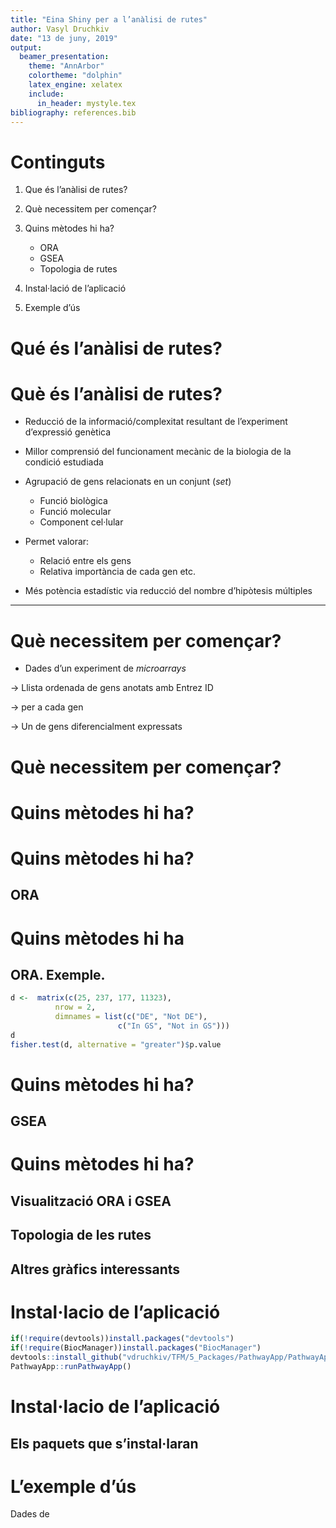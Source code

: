 ```yaml
---
title: "Eina Shiny per a l’anàlisi de rutes"
author: Vasyl Druchkiv
date: "13 de juny, 2019"
output:
  beamer_presentation: 
    theme: "AnnArbor"
    colortheme: "dolphin"
    latex_engine: xelatex
    include:
      in_header: mystyle.tex
bibliography: references.bib
---
```


# Continguts

1. Que és l'anàlisi de rutes?

2. Què necessitem per començar?

3. Quins mètodes hi ha?
    + ORA
    + GSEA
    + Topologia de rutes

4. Instal·lació de l'aplicació

5. Exemple d'ús


# Qué és l'anàlisi de rutes?
\begin{center}
\begin{alertenv}
Un Pathway és un conjunt de gens que actuen junts per dur a terme un procès biològic.
\end{alertenv}
\end{center}

# Què és l'anàlisi de rutes?

- Reducció de la informació/complexitat resultant de l'experiment d'expressió genètica

- Millor comprensió del funcionament mecànic de la biologia de la condició estudiada

- Agrupació de gens relacionats en un conjunt (*set*)
    + Funció biològica
    + Funció molecular
    + Component cel·lular

- Permet valorar:
    + Relació entre els gens
    + Relativa importància de cada gen etc.

- Més potència estadístic via reducció del nombre d'hipòtesis múltiples
  
---


# Què necessitem per començar?

- Dades d'un experiment de *microarrays*

\begin{figure}[H]
\centering
\includegraphics[width=0.35\textwidth]{figures/Pipeline_Microarray.jpg} 
\caption{El procès d'anàlisi de microarrays.}
\end{figure}

$\rightarrow$ Llista ordenada de gens anotats amb Entrez ID

$\rightarrow$ \textit{log Fold Change} per a cada gen

$\rightarrow$ Un \textit{subset} de gens diferencialment expressats

# Què necessitem per començar?
\footnotesize
\begin{itemize}
\item Una base de dades d'anotació de les rutes/conceptes
\begin{itemize}
\item \href{http://geneontology.org/docs/ontology-documentation/}{Gene Ontology (GO)}
\begin{itemize}
    \item Biological proces
    \item Molecular function
    \item Cellular component
\end{itemize}
\item \href{https://www.genome.jp/kegg/pathway.html}{KEGG}
\begin{itemize}
\item Metabolism
\item Genetic Information Processing
\item Environmental Information Processing
\item Cellular Processes
\item Organismal Systems
\item Human Deseases
\item Drug Development
\end{itemize}
\item \href{https://reactome.org/PathwayBrowser/}{Reactome}
\end{itemize}
\end{itemize}

# Quins mètodes hi ha?

\begin{figure}[H]
\centering
\includegraphics[width=0.8\textwidth]{figures/Pipeline_Pathway.png} 
\caption{Mètodes per a anàlisi de les rutes.}
\end{figure}

# Quins mètodes hi ha?
## ORA

\begin{figure}[H]
\centering
\includegraphics[width=0.4\textwidth]{figures/boyle} 
\end{figure}


\begin{enumerate}
\item Selecció dels gens diferencialment expressats.


\item Determinar si algunes rutes anoten la llista especificada de gens amb la freqüència més alta que la que s’esperaria per casualitat.


$$p = 1 - \displaystyle\sum_{i = 0}^{k-1}\frac{{M \choose i}{{N-M} \choose {n-i}}} {{N \choose n}}$$

\item Ajustament de valors de P per a \textit{Multiple hypothesis testing}

\end{enumerate}

# Quins mètodes hi ha
## ORA. Exemple.

```r
d <-  matrix(c(25, 237, 177, 11323), 
          nrow = 2, 
          dimnames = list(c("DE", "Not DE"),
                        c("In GS", "Not in GS")))
d
fisher.test(d, alternative = "greater")$p.value
```


# Quins mètodes hi ha?
## GSEA

\begin{figure}[H]
\centering
\includegraphics[width=0.4\textwidth]{figures/subramanian} 
\end{figure}

\begin{figure}[H]
\centering
\includegraphics[width=0.4\textwidth]{figures/GSEA_Method} 
\end{figure}

\begin{enumerate}
\item Càlcul de la puntuació d'enriquement (\textit{ES: Enrichment Score}). 
\item Estimació del nivell de significació per a la puntuació \textit{ES}. 
\item Càlcul del valor de P ajustat. 
\end{enumerate}

# Quins mètodes hi ha?
\footnotesize
## Visualització ORA i GSEA
\begin{itemize}
\item Bar Plot
\item Dot Plot
\item GSEA Plot
\end{itemize}

## Topologia de les rutes

\begin{itemize}
\item Gràfic de les rutes \href{https://yulab-smu.github.io/clusterProfiler-book/chapter12.html\#pathview-from-pathview-package}{KEGG}
\item Gràfic de les rutes Reactome. 
\end{itemize}

## Altres gràfics interessants

\begin{itemize}
\item GO Plots

$\rightarrow$ Relacions \textit{is a}, \textit{part of}, \textit{regulate}
\item \href{https://yulab-smu.github.io/clusterProfiler-book/chapter12.html\#enrichment-map}{Enrichment Map}

$\rightarrow$ Reduir/simplificar la informació obtinguda mitjançant els mètodes ORA o GSEA

\item \href{https://yulab-smu.github.io/clusterProfiler-book/chapter12.html|\#gene-concept-network}{Gene-Concept Network}

$\rightarrow$ Els gens compartits entre les categories/rutes
\end{itemize}

# Instal·lacio de l'aplicació

\centering \underline{L'aplicació està empaquetada i guardada en \href{https://github.com/vdruchkiv/TFM}{GitHub}}

\vspace{5mm} 
\scriptsize
```r
if(!require(devtools))install.packages("devtools")
if(!require(BiocManager))install.packages("BiocManager")
devtools::install_github("vdruchkiv/TFM/5_Packages/PathwayApp/PathwayApp")
PathwayApp::runPathwayApp()
```

# Instal·lacio de l'aplicació
## Els paquets que s'instal·laran

\scriptsize
\begin{center}
\begin{tabular}{||c | c ||} 
\hline\hline 
\textbf{Paquet} & \textbf{Font} \\ [0.5ex] 
\hline\hline
clusterProfiler & Bioconductor \\
\hline
ReactomePA & Bioconductor \\
\hline
pathview & Bioconductor \\ 
\hline
pathviewPatched & GitHub vdruchkiv/TFM\\
\hline
dplyr & CRAN \\
\hline 
ggplot2 & CRAN \\
\hline
knitr & CRAN \\
\hline
kableExtra & CRAN \\
\hline
formattable & CRAN \\
\hline
shiny & CRAN \\
\hline 
shinydashboard & CRAN \\ 
\hline
shinyhelper & CRAN \\
\hline 
shinycssloaders & CRAN\\
\hline\hline
\end{tabular}
\end{center}

\vspace{5mm} 
\Large
\centering\textcolor{red}{L'usuari ha de baixar les bases d'anotacions d'interès!!!}

# L'exemple d'ús

Dades de \cite{li2017zbtb7b}